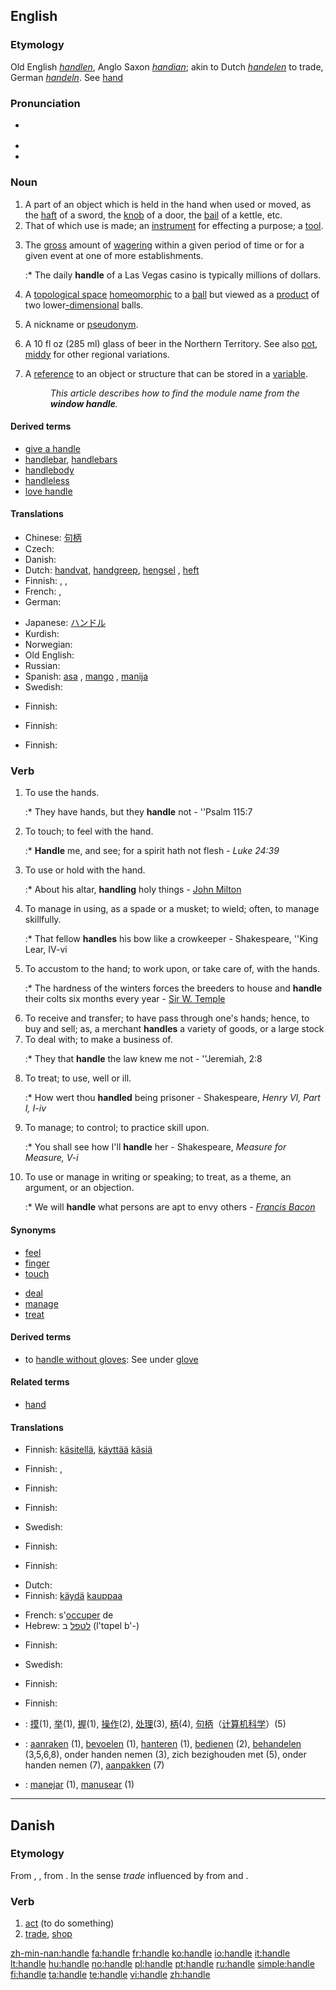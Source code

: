 {{wikipedia|Handle (grip)|mul=Handle (mathematics)}}
==English==

===Etymology===
Old English ''[[handlen]]'', Anglo Saxon ''[[handian]]''; akin to Dutch ''[[handelen]]'' to trade, German ''[[handeln]]''.  See [[hand]]

===Pronunciation===
* {{a|US}} {{IPA|/ˈhæn.dl/}}
* {{audio|en-us-handle.ogg|Audio (US)}}
* {{rhymes|ændəl}}

===Noun===
{{en-noun}}

# A part of an object which is held in the hand when used or moved, as the [[haft]] of a sword, the [[knob]] of a door, the [[bail]] of a kettle, etc.
# That of which use is made; an [[instrument]] for effecting a purpose; a [[tool]].
# {{gambling}} The [[gross]] amount of [[wagering]] within a given period of time or for a given event at one of more establishments.
#:* The daily '''handle''' of a Las Vegas casino is typically millions of dollars.
# {{topology}} A [[topological space]] [[homeomorphic]] to a [[ball]] but viewed as a [[product]] of two lower[[-dimensional]] balls.
# {{slang}} A nickname or [[pseudonym]].
# {{AU | NZ}} A 10 fl oz (285 ml) glass of beer in the Northern Territory. See also [[pot]], [[middy]] for other regional variations.
# {{computing}} A [[reference]] to an object or structure that can be stored in a [[variable]].
#: ''This article describes how to find the module name from the '''window handle'''.''

====Derived terms====
* [[give a handle]] <!-- to furnish an occasion or means -->
* [[handlebar]], [[handlebars]]
* [[handlebody]]
* [[handleless]]
* [[love handle]]

====Translations====
{{trans-top|part of an object which is held in the hand when used or moved}}
* Chinese: [[句柄]]
* Czech: {{t-|cs|rukojeť|f}}
* Danish: {{t|da|håndtag|n}}
* Dutch: [[handvat]], [[handgreep]], [[hengsel]] {{n}}, [[heft]]
* Finnish: {{t+|fi|kädensija}}, {{t+|fi|kahva}}, {{t-|fi|otin}}
* French: {{t+|fr|anse|f}}, {{t+|fr|poignée|f}}
* German: {{t+|de|Griff|m}}
{{trans-mid}}
* Japanese: [[ハンドル]]
* Kurdish: {{ku-Arab|[[ده‌سک]]}}
* Norwegian: {{t|no|håndtak|n}}
* Old English: {{t-|ang|hæft|xs=Old English}}
* Russian: {{t+|ru|рукоятка|f|tr=rukojátka|sc=Cyrl}}
* Spanish: [[asa]] {{f}}, [[mango]] {{m}}, [[manija]] {{f}}
* Swedish: {{t|sv|handtag}}
{{trans-bottom}}

{{trans-top|that of which use is made}}
* Finnish: {{t+|fi|väline}}
{{trans-mid}}
{{trans-bottom}}

{{trans-top|money taken in by a business}}
* Finnish: {{t+|fi|vaihto}}
{{trans-mid}}
{{trans-bottom}}

{{trans-top|topological space}}
{{trans-mid}}
{{trans-bottom}}

{{trans-top|nickname}}
* Finnish: {{t-|fi|lempinimi}}
{{trans-mid}}
{{trans-bottom}}

{{trans-top|10 fl oz glass of beer}}
{{trans-mid}}
{{trans-bottom}}

===Verb===
{{en-verb|handles|handling|handled}}

# {{intransitive}} To use the hands.
#:* They have hands, but they '''handle''' not - ''Psalm 115:7
# To touch; to feel with the hand.
#:* '''Handle''' me, and see; for a spirit hath not flesh - ''Luke 24:39''
# To use or hold with the hand.
#:* About his altar, '''handling''' holy things - [[w:John Milton|John Milton]]
# To manage in using, as a spade or a musket; to wield; often, to manage skillfully.
#:* That fellow '''handles''' his bow like a crowkeeper - Shakespeare, ''King Lear, IV-vi
# To accustom to the hand; to work upon, or take care of, with the hands.
#:* The hardness of the winters forces the breeders to house and '''handle''' their colts six months every year - [[Sir W. Temple]]
# To receive and transfer; to have pass through one's hands; hence, to buy and sell; as, a merchant '''handles''' a variety of goods, or a large stock
# To deal with; to make a business of.
#:* They that '''handle''' the law knew me not - ''Jeremiah, 2:8
# To treat; to use, well or ill.
#:* How wert thou '''handled''' being prisoner - Shakespeare, ''Henry VI, Part I, I-iv''
# To manage; to control; to practice skill upon.
#:* You shall see how I'll '''handle''' her - Shakespeare, ''Measure for Measure, V-i''
# To use or manage in writing or speaking; to treat, as a theme, an argument, or an objection.
#:* We will '''handle''' what persons are apt to envy others - ''[[w:Francis Bacon|Francis Bacon]]''

====Synonyms====
{{top2}}
* [[feel]]
* [[finger]]
* [[touch]]
{{mid2}}
* [[deal]]
* [[manage]]
* [[treat]]
{{bottom}}

====Derived terms====
* to [[handle without gloves]]: {{colloquial}} See under [[glove]]

====Related terms====
* [[hand]]

====Translations====
{{trans-top|to use the hands}}
* Finnish: [[käsitellä]], [[käyttää]] [[käsi|käsiä]]
{{trans-mid}}
{{trans-bottom}}

{{trans-top|to feel with the hand}}
* Finnish: {{t+|fi|kosketella}}, {{t-|fi|tunnustella}}
{{trans-mid}}
{{trans-bottom}}

{{trans-top|to use or hold with the hand}}
* Finnish: {{t+|fi|käsitellä}}
{{trans-mid}}
{{trans-bottom}}

{{trans-top|to manage skillfully}}
* Finnish: {{t+|fi|käsitellä}}
{{trans-mid}}
* Swedish: {{t|sv|handskas med}}
{{trans-bottom}}

{{trans-top|to take care of, with the hands}}
* Finnish: {{t+|fi|hoitaa}}
{{trans-mid}}
{{trans-bottom}}

{{trans-top|to receive and transfer}}
* Finnish: {{t+|fi|käsitellä}}
{{trans-mid}}
{{trans-bottom}}

{{trans-top|to deal with; to make a business of}}
* Dutch: {{t+|nl|omgaan}}
* Finnish: [[käydä]] [[kauppa|kauppaa]]
{{trans-mid}}
* French: s'[[occuper]] de
* Hebrew: [[לטפל]] ב (l'tɑpel b'-)
{{trans-bottom}}

{{trans-top|to treat; to use, well or ill}}
* Finnish: {{t-|fi|kohdella}}
{{trans-mid}}
* Swedish: {{t|sv|behandla}}
{{trans-bottom}}

{{trans-top|to manage; to control; to practice skill upon}}
* Finnish: {{t+|fi|käsitellä}}
{{trans-mid}}
{{trans-bottom}}

{{trans-top|to use or manage in writing or speaking}}
* Finnish: {{t+|fi|käsitellä}}
{{trans-mid}}
{{trans-bottom}}

{{checktrans-top}}
* {{ttbc|Chinese}}: [[摸]](1), [[举]](1), [[握]](1), [[操作]](2), [[处理]](3), [[柄]](4), [[句柄]]（[[计算机科学]]）(5)
* {{ttbc|Dutch}}: [[aanraken]] (1), [[bevoelen]] (1), [[hanteren]] (1), [[bedienen]] (2), [[behandelen]] (3,5,6,8), onder handen nemen (3), zich bezighouden met (5), onder handen nemen (7), [[aanpakken]] (7)
* {{ttbc|Portuguese}}: [[manejar]] (1), [[manusear]] (1)
{{trans-bottom}}

----

==Danish==

===Etymology===

From {{etyl|non|da}} {{term|handla|lang=non}}, {{term|hǫndla|lang=non}}, from {{term|hǫnd||hand|lang=non}}. In the sense ''trade'' influenced by from {{etyl|gml|da}} {{term|handelen|lang=gml}} and {{etyl|de|da}} {{term|handeln|lang=de}}.

===Verb===
{{da-verb|handl|handle|handler|handlede|har|handlet}}

# [[act]] (to do something)
# [[trade]], [[shop]]

[[zh-min-nan:handle]]
[[fa:handle]]
[[fr:handle]]
[[ko:handle]]
[[io:handle]]
[[it:handle]]
[[lt:handle]]
[[hu:handle]]
[[no:handle]]
[[pl:handle]]
[[pt:handle]]
[[ru:handle]]
[[simple:handle]]
[[fi:handle]]
[[ta:handle]]
[[te:handle]]
[[vi:handle]]
[[zh:handle]]